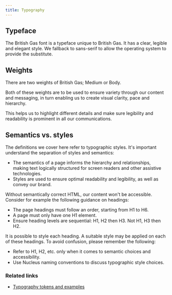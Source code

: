 ```yaml
---
title: Typography
---
```


## Typeface

The British Gas font is a typeface unique to British Gas. It has a clear, legible and elegant style. We fallback to sans-serif to allow the operating system to provide the substitute.

## Weights

There are two weights of British Gas; Medium or Body.

Both of these weights are to be used to ensure variety through our content and messaging, in turn enabling us to create visual clarity, pace and hierarchy.

This helps us to highlight different details and make sure legibility and readability is prominent in all our communications.

## Semantics vs. styles

The definitions we cover here refer to typographic styles. It's important understand the separation of styles and semantics:

- The semantics of a page informs the hierarchy and relationships, making text logically structured for screen readers and other assistive technologies.
- Styles are used to ensure optimal readability and legibility, as well as convey our brand.

Without semantically correct HTML, our content won't be accessible. Consider for example the following guidance on headings:

- The page headings must follow an order, starting from H1 to H6.
- A page must only have one H1 element.
- Ensure heading levels are sequential: H1, H2 then H3. Not H1, H3 then H2.

It is possible to style each heading. A suitable style may be applied on each of these headings. To avoid confusion, please remember the following:

- Refer to H1, H2, etc. only when it comes to semantic choices and accessibility.
- Use Nucleus naming conventions to discuss typographic style choices.

### Related links

- [Typography tokens and examples](../tokens/#typography)
